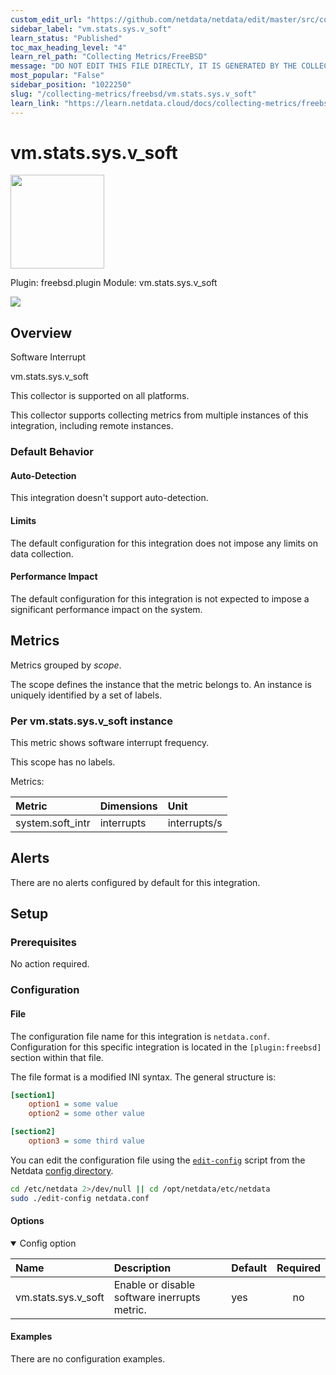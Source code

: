 ```yaml
---
custom_edit_url: "https://github.com/netdata/netdata/edit/master/src/collectors/freebsd.plugin/metadata.yaml"
sidebar_label: "vm.stats.sys.v_soft"
learn_status: "Published"
toc_max_heading_level: "4"
learn_rel_path: "Collecting Metrics/FreeBSD"
message: "DO NOT EDIT THIS FILE DIRECTLY, IT IS GENERATED BY THE COLLECTOR'S metadata.yaml FILE"
most_popular: "False"
sidebar_position: "1022250"
slug: "/collecting-metrics/freebsd/vm.stats.sys.v_soft"
learn_link: "https://learn.netdata.cloud/docs/collecting-metrics/freebsd/vm.stats.sys.v_soft"
---
```



# vm.stats.sys.v_soft


<img src="https://netdata.cloud/img/freebsd.svg" width="150"/>


Plugin: freebsd.plugin
Module: vm.stats.sys.v_soft

<img src="https://img.shields.io/badge/maintained%20by-Netdata-%2300ab44" />

## Overview

Software Interrupt

vm.stats.sys.v_soft

This collector is supported on all platforms.

This collector supports collecting metrics from multiple instances of this integration, including remote instances.


### Default Behavior

#### Auto-Detection

This integration doesn't support auto-detection.

#### Limits

The default configuration for this integration does not impose any limits on data collection.

#### Performance Impact

The default configuration for this integration is not expected to impose a significant performance impact on the system.


## Metrics

Metrics grouped by *scope*.

The scope defines the instance that the metric belongs to. An instance is uniquely identified by a set of labels.



### Per vm.stats.sys.v_soft instance

This metric shows software interrupt frequency.

This scope has no labels.

Metrics:

| Metric | Dimensions | Unit |
|:------|:----------|:----|
| system.soft_intr | interrupts | interrupts/s |



## Alerts

There are no alerts configured by default for this integration.


## Setup

### Prerequisites

No action required.

### Configuration

#### File

The configuration file name for this integration is `netdata.conf`.
Configuration for this specific integration is located in the `[plugin:freebsd]` section within that file.

The file format is a modified INI syntax. The general structure is:

```ini
[section1]
    option1 = some value
    option2 = some other value

[section2]
    option3 = some third value
```
You can edit the configuration file using the [`edit-config`](/docs/netdata-agent/configuration#edit-a-configuration-file-using-edit-config) script from the
Netdata [config directory](/docs/netdata-agent/configuration#the-netdata-config-directory).

```bash
cd /etc/netdata 2>/dev/null || cd /opt/netdata/etc/netdata
sudo ./edit-config netdata.conf
```
#### Options



<details open>
<summary>Config option</summary>

| Name | Description | Default | Required |
|:----|:-----------|:-------|:--------:|
| vm.stats.sys.v_soft | Enable or disable software inerrupts metric. | yes | no |

</details>

#### Examples
There are no configuration examples.


